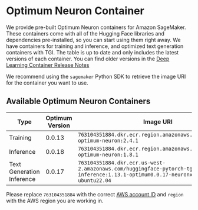 <!--Copyright 2023 The HuggingFace Team. All rights reserved.

Licensed under the Apache License, Version 2.0 (the "License"); you may not use this file except in compliance with
the License. You may obtain a copy of the License at

http://www.apache.org/licenses/LICENSE-2.0

Unless required by applicable law or agreed to in writing, software distributed under the License is distributed on
an "AS IS" BASIS, WITHOUT WARRANTIES OR CONDITIONS OF ANY KIND, either express or implied. See the License for the
specific language governing permissions and limitations under the License.
-->

# Optimum Neuron Container 

We provide pre-built Optimum Neuron containers for Amazon SageMaker. These containers come with all of the Hugging Face libraries and dependencies pre-installed, so you can start using them right away.
We have containers for training and inference, and optimized text generation containers with TGI. The table is up to date and only includes the latest versions of each container. You can find older versions in the [Deep Learning Container Release Notes](https://github.com/aws/deep-learning-containers/releases?q=hf-neuronx&expanded=true)

We recommend using the `sagemaker` Python SDK to retrieve the image URI for the container you want to use. 

## Available Optimum Neuron Containers

| Type                       | Optimum Version | Image URI                                   |
|-----------------------------|-----------------|---------------------------------------------|
| Training  | 0.0.13           | `763104351884.dkr.ecr.region.amazonaws.com/tensorflow-optimum-neuron:2.4.1`   |
| Inference      | 0.0.18           | `763104351884.dkr.ecr.region.amazonaws.com/pytorch-optimum-neuron:1.8.1`      |
| Text Generation Inference        | 0.0.17           | `763104351884.dkr.ecr.us-west-2.amazonaws.com/huggingface-pytorch-tgi-inference:1.13.1-optimum0.0.17-neuronx-py310-ubuntu22.04`        |


Please replace `763104351884` with the correct [AWS account ID](https://github.com/aws/sagemaker-python-sdk/blob/master/src/sagemaker/image_uri_config/huggingface-neuronx.json) and `region` with the AWS region you are working in. 